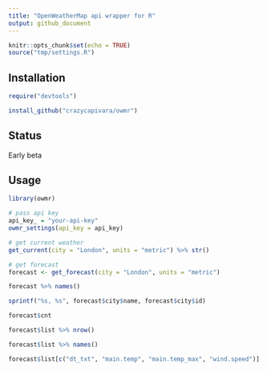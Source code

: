 ```yaml
---
title: "OpenWeatherMap api wrapper for R"
output: github_document
---
```


```r
knitr::opts_chunk$set(echo = TRUE)
source("tmp/settings.R")
```

## Installation

```r
require("devtools")

install_github("crazycapivara/owmr")
```

## Status

Early beta

## Usage

```r
library(owmr)

# pass api key
api_key_ = "your-api-key"
owmr_settings(api_key = api_key)

# get current weather
get_current(city = "London", units = "metric") %>% str()

# get forecast
forecast <- get_forecast(city = "London", units = "metric")

forecast %>% names()

sprintf("%s, %s", forecast$city$name, forecast$city$id)

forecast$cnt

forecast$list %>% nrow()

forecast$list %>% names()

forecast$list[c("dt_txt", "main.temp", "main.temp_max", "wind.speed")] %>% head()

```
